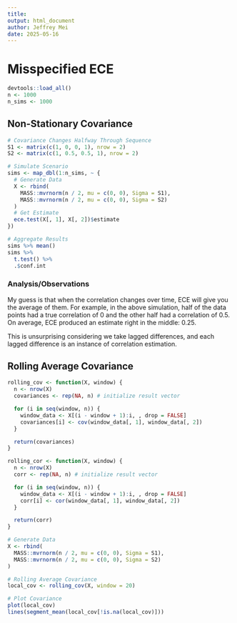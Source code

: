 ```yaml
---
title: 
output: html_document
author: Jeffrey Mei
date: 2025-05-16
---
```


# Misspecified ECE
```R
devtools::load_all()
n <- 1000
n_sims <- 1000
```

## Non-Stationary Covariance 
```R
# Covariance Changes Halfway Through Sequence
S1 <- matrix(c(1, 0, 0, 1), nrow = 2)
S2 <- matrix(c(1, 0.5, 0.5, 1), nrow = 2)

# Simulate Scenario
sims <- map_dbl(1:n_sims, ~ {
  # Generate Data
  X <- rbind(
    MASS::mvrnorm(n / 2, mu = c(0, 0), Sigma = S1),
    MASS::mvrnorm(n / 2, mu = c(0, 0), Sigma = S2)
  )
  # Get Estimate
  ece.test(X[, 1], X[, 2])$estimate
})

# Aggregate Results
sims %>% mean()
sims %>%
  t.test() %>%
  .$conf.int
```

### Analysis/Observations
My guess is that when the correlation changes over time, ECE will give you the average of them. For example, in the above simulation, half of the data points had a true correlation of 0 and the other half had a correlation of 0.5. On average, ECE produced an estimate right in the middle: 0.25. 

This is unsurprising considering we take lagged differences, and each lagged difference is an instance of correlation estimation.


## Rolling Average Covariance

```R
rolling_cov <- function(X, window) {
  n <- nrow(X)
  covariances <- rep(NA, n) # initialize result vector

  for (i in seq(window, n)) {
    window_data <- X[(i - window + 1):i, , drop = FALSE]
    covariances[i] <- cov(window_data[, 1], window_data[, 2])
  }

  return(covariances)
}

rolling_cor <- function(X, window) {
  n <- nrow(X)
  corr <- rep(NA, n) # initialize result vector

  for (i in seq(window, n)) {
    window_data <- X[(i - window + 1):i, , drop = FALSE]
    corr[i] <- cor(window_data[, 1], window_data[, 2])
  }

  return(corr)
}
```

```R
# Generate Data
X <- rbind(
  MASS::mvrnorm(n / 2, mu = c(0, 0), Sigma = S1),
  MASS::mvrnorm(n / 2, mu = c(0, 0), Sigma = S2)
)

# Rolling Average Covariance
local_cov <- rolling_cov(X, window = 20)

# Plot Covariance
plot(local_cov)
lines(segment_mean(local_cov[!is.na(local_cov)]))
```

